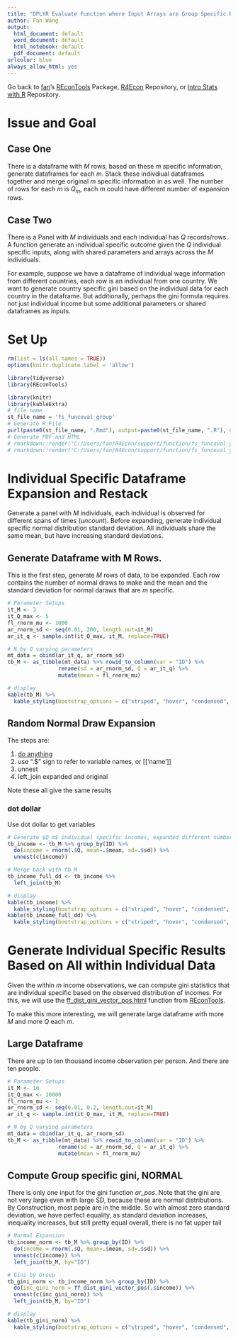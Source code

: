 ```yaml
---
title: "DPLYR Evaluate Function where Input Arrays are Group Specific Rows"
author: Fan Wang
output:
  html_document: default
  word_document: default
  html_notebook: default
  pdf_document: default
urlcolor: blue
always_allow_html: yes
---
```


Go back to [fan](http://fanwangecon.github.io/)'s [REconTools](https://fanwangecon.github.io/REconTools/) Package, [R4Econ](https://fanwangecon.github.io/R4Econ/) Repository, or [Intro Stats with R](https://fanwangecon.github.io/Stat4Econ/) Repository.

# Issue and Goal

## Case One

There is a dataframe with $M$ rows, based on these $m$ specific information, generate dataframes for each $m$. Stack these indivdiual dataframes together and merge original $m$ specific information in as well. The number of rows for each $m$ is $Q_m$, each $m$ could have different number of expansion rows.

## Case Two

There is a Panel with $M$ individuals and each individual has $Q$ records/rows. A function generate an individual specific outcome given the $Q$ individual specific inputs, along with shared parameters and arrays across the $M$ individuals.

For example, suppose we have a dataframe of individual wage information from different countries, each row is an individual from one country. We want to generate country specific gini based on the individual data for each country in the dataframe. But additionally, perhaps the gini formula requires not just individual income but some additional parameters or shared dataframes as inputs.

# Set Up

```r
rm(list = ls(all.names = TRUE))
options(knitr.duplicate.label = 'allow')
```
```r
library(tidyverse)
library(REconTools)

library(knitr)
library(kableExtra)
# file name
st_file_name = 'fs_funceval_group'
# Generate R File
purl(paste0(st_file_name, ".Rmd"), output=paste0(st_file_name, ".R"), documentation = 2)
# Generate PDF and HTML
# rmarkdown::render("C:/Users/fan/R4Econ/support/function/fs_funceval_group.Rmd", "pdf_document")
# rmarkdown::render("C:/Users/fan/R4Econ/support/function/fs_funceval_group.Rmd", "html_document")
```

# Individual Specific Dataframe Expansion and Restack

Generate a panel with $M$ individuals, each individual is observed for different spans of times (*uncount*). Before expanding, generate individual specific normal distribution standard deviation. All individuals share the same mean, but have increasing standard deviations. 

## Generate Dataframe with M Rows. 

This is the first step, generate $M$ rows of data, to be expanded. Each row contains the number of normal draws to make and the mean and the standard deviation for normal daraws that are $m$ specific. 

```r
# Parameter Setups
it_M <- 3
it_Q_max <- 5
fl_rnorm_mu <- 1000
ar_rnorm_sd <- seq(0.01, 200, length.out=it_M)
ar_it_q <- sample.int(it_Q_max, it_M, replace=TRUE)

# N by Q varying parameters
mt_data = cbind(ar_it_q, ar_rnorm_sd)
tb_M <- as_tibble(mt_data) %>% rowid_to_column(var = "ID") %>%
                rename(sd = ar_rnorm_sd, Q = ar_it_q) %>%
                mutate(mean = fl_rnorm_mu)

# display
kable(tb_M) %>%
  kable_styling(bootstrap_options = c("striped", "hover", "condensed", "responsive"))
```

## Random Normal Draw Expansion

The steps are:

1. [do anything](https://dplyr.tidyverse.org/reference/do.html)
2. use ".$" sign to refer to variable names, or [['name']]
3. unnest
4. left_join expanded and original

Note these all give the same results 

### dot dollar

Use dot dollar to get variables

```r
# Generate $Q_m$ individual specific incomes, expanded different number of times for each m
tb_income <- tb_M %>% group_by(ID) %>% 
  do(income = rnorm(.$Q, mean=.$mean, sd=.$sd)) %>%
  unnest(c(income))

# Merge back with tb_M
tb_income_full_dd <- tb_income %>%
  left_join(tb_M)

# display
kable(tb_income) %>%
  kable_styling(bootstrap_options = c("striped", "hover", "condensed", "responsive"))
kable(tb_income_full_dd) %>%
  kable_styling(bootstrap_options = c("striped", "hover", "condensed", "responsive"))
```


# Generate Individual Specific Results Based on All within Individual Data

Given the within $m$ income observations, we can compute gini statistics that are individual specific based on the observed distribution of incomes. For this, we will use the [ff_dist_gini_vector_pos.html](https://fanwangecon.github.io/REconTools/reference/ff_dist_gini_vector_pos.html) function from [REconTools](https://fanwangecon.github.io/REconTools/).

To make this more interesting, we will generate large dataframe with more $M$ and more $Q$ each $m$.

## Large Dataframe

There are up to ten thousand income observation per person. And there are ten people. 

```r
# Parameter Setups
it_M <- 10
it_Q_max <- 10000
fl_rnorm_mu <- 1
ar_rnorm_sd <- seq(0.01, 0.2, length.out=it_M)
ar_it_q <- sample.int(it_Q_max, it_M, replace=TRUE)

# N by Q varying parameters
mt_data = cbind(ar_it_q, ar_rnorm_sd)
tb_M <- as_tibble(mt_data) %>% rowid_to_column(var = "ID") %>%
                rename(sd = ar_rnorm_sd, Q = ar_it_q) %>%
                mutate(mean = fl_rnorm_mu)
```

## Compute Group specific gini, NORMAL

There is only one input for the gini function *ar_pos*.  Note that the gini are not very large even with large SD, because these are normal distributions. By Construction, most peple are in the middle. So with almost zero standard deviation, we have perfect equality, as standard deviation increases, inequality increases, but still pretty equal overall, there is no fat upper tail

```r
# Normal Expansion
tb_income_norm <- tb_M %>% group_by(ID) %>% 
  do(income = rnorm(.$Q, mean=.$mean, sd=.$sd)) %>%
  unnest(c(income)) %>%
  left_join(tb_M, by="ID")

# Gini by Group
tb_gini_norm <- tb_income_norm %>% group_by(ID) %>% 
  do(inc_gini_norm = ff_dist_gini_vector_pos(.$income)) %>%
  unnest(c(inc_gini_norm)) %>%
  left_join(tb_M, by="ID")

# display
kable(tb_gini_norm) %>%
  kable_styling(bootstrap_options = c("striped", "hover", "condensed", "responsive"))
```

